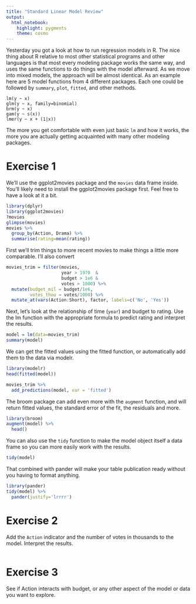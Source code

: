 ```yaml
---
title: "Standard Linear Model Review"
output: 
  html_notebook: 
    highlight: pygments
    theme: cosmo
---
```



Yesterday you got a look at how to run regression models in R. The nice thing about R relative to most other statistical programs and other languages is that most every modeling package works the same way, and uses the same functions to do things with the model afterward.  As we move into mixed models, the approach will be almost identical. As an example here are 5 model functions from 4 different packages. Each one could be followed by `summary`, `plot`, `fitted`, and other methods.

```
lm(y ~ x)
glm(y ~ x, family=binomial)
brm(y ~ x)
gam(y ~ s(x))
lmer(y ~ x + (1|x))
```

The more you get comfortable with even just basic `lm` and how it works, the more you are actually getting acquainted with many other modeling packages.


# Exercise 1

We'll use the ggplot2movies package and the `movies` data frame inside.  You'll likely need to install the ggplot2movies package first. Feel free to have a look at it a bit.

```r
library(dplyr)
library(ggplot2movies)
?movies
glimpse(movies)
movies %>% 
  group_by(Action, Drama) %>% 
  summarise(rating=mean(rating))
```

First we'll trim things to more recent movies to make things a little more comparable. I'll also convert 

```r
movies_trim = filter(movies, 
                     year > 1970  &
                     budget > 1e6 & 
                     votes > 1000) %>% 
  mutate(budget_mil = budget/1e6,
         votes_thou = votes/1000) %>% 
  mutate_at(vars(Action:Short), factor, labels=c('No', 'Yes'))
```

Next, let's look at the relationship of time (`year`) and budget to rating. Use the lm function with the appropriate formula to predict rating and interpret the results.

```r
model = lm(data=movies_trim)
summary(model)
```

We can get the fitted values using the fitted function, or automatically add them to the data via modelr.

```r
library(modelr)
head(fitted(model))

movies_trim %>% 
  add_predictions(model, var = 'fitted')
```

The broom package can add even more with the `augment` function, and will return fitted values, the standard error of the fit, the residuals and more.

```r
library(broom)
augment(model) %>% 
  head()
```

You can also use the `tidy` function to make the model object itself a data frame so you can more easily work with the results.

```r
tidy(model)
```


That combined with pander will make your table publication ready without you having to format anything.

```r
library(pander)
tidy(model) %>% 
  pander(justify='lrrrr')
```





# Exercise 2

Add the `Action` indicator and the number of votes in thousands to the model.  Interpret the results.

```r
```


# Exercise 3

See if Action interacts with budget, or any other aspect of the model or data you want to explore.

```r
```
  
  
  